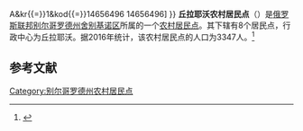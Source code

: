 {{Infobox Settlement
| official_name = 丘拉耶沃农村居民点
| native_name = Чураевское сельское поселение
| settlement_type = [[农村居民点|农村居民点]]
| subdivision_type = [[国家|国家]]
| subdivision_type1 = [[州_(俄罗斯)|州]]
| subdivision_type2 = [[区_(苏联)|区]]
| subdivision_name = {{RUS}}
| subdivision_name1 = [[别尔哥罗德州|别尔哥罗德州]]
| subdivision_name2 = [[舍别基诺区|舍别基诺区]]
| seat_type = 行政中心
| seat = 丘拉耶沃
| population_as_of=2016
| population_footnotes = <ref name=stat />
| population_total = 3347
| coordinates_display = inline,title
| latd = 50 | latm = 29 | lats = 17 | latNS = N
| longd = 36 | longm = 52 | longs = 13 | longEW = E
| timezone = [[莫斯科时间|MSK]]
| utc_offset = +3
| blank_name = [[俄罗斯市政土地区划代码|OKTMO编码]]
| blank_info = [http://classif.spb.ru/classificators/view/tma.php?st{{=}}A&kr{{=}}1&kod{{=}}14656496 14656496]
}}
'''丘拉耶沃农村居民点'''（{{lang-ru|Чураевское сельское поселение}}）是[[俄罗斯联邦|俄罗斯联邦]][[别尔哥罗德州|别尔哥罗德州]][[舍别基诺区|舍别基诺区]]所属的一个[[农村居民点|农村居民点]]。其下辖有8个居民点，行政中心为丘拉耶沃。据2016年统计，该农村居民点的人口为3347人。<ref name=stat>{{cite web |url=http://www.gubkinadm.ru/gorod/images/stories/foto/okrug/pasportggo.rar |title=Паспорт Губкинского городского округа на 1 января 2016 года |accessdate=2016-02-02 |archiveurl=https://www.webcitation.org/6ezlnsjoC?url=http://www.gubkinadm.ru/gorod/images/stories/foto/okrug/pasportggo.rar |archivedate=2016-02-02 |language=ru |deadurl=yes }}</ref>

== 参考文献 ==
{{reflist}}

{{Russia-stub}}

[[Category:别尔哥罗德州农村居民点|Category:别尔哥罗德州农村居民点]]